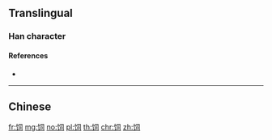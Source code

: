 {{character info/new}}
{{also|飼}}
==Translingual==

===Han character===
{{Han char|rn=184|rad=饣|as=05|sn=8|four=|canj=NVSMR|ids=⿰饣司}}

====References====
* {{Han ref|kx=1427.311|hdz=74449.030|uh=9972|ud=39282}}

----

==Chinese==
{{zh-see|飼}}

[[fr:饲]]
[[mg:饲]]
[[no:饲]]
[[pl:饲]]
[[th:饲]]
[[chr:饲]]
[[zh:饲]]